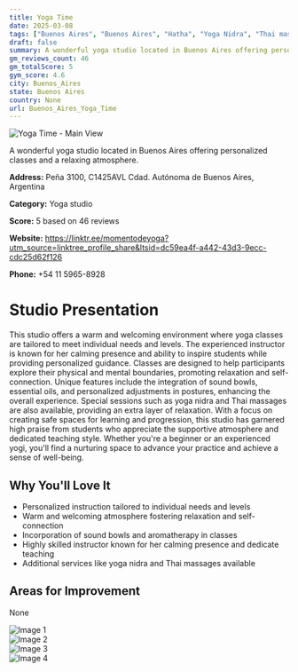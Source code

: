 ```yaml
---
title: Yoga Time
date: 2025-03-08
tags: ["Buenos Aires", "Buenos Aires", "Hatha", "Yoga Nidra", "Thai massage", "warm atmosphere", "personalized experience", "Buenos Aires"]  
draft: false
summary: A wonderful yoga studio located in Buenos Aires offering personalized classes and a relaxing atmosphere.
gm_reviews_count: 46
gm_totalScore: 5
gym_score: 4.6
city: Buenos_Aires
state: Buenos Aires
country: None
url: Buenos_Aires_Yoga_Time
---
```


<div className="aspect-[16/9] relative my-8">
  <img 
    src="https://lh5.googleusercontent.com/p/AF1QipOdh2zTxp1fkmMwFsEA-LFwE3n0p-azQrYrUPrx=w1920-h1080-k-no"
    alt="Yoga Time - Main View"
    className="object-cover absolute inset-0 w-full h-full rounded-lg"
  />
</div>

A wonderful yoga studio located in Buenos Aires offering personalized classes and a relaxing atmosphere.

**Address:** Peña 3100, C1425AVL Cdad. Autónoma de Buenos Aires, Argentina

**Category:** Yoga studio

**Score:** 5 based on 46 reviews

**Website:** https://linktr.ee/momentodeyoga?utm_source=linktree_profile_share&ltsid=dc59ea4f-a442-43d3-9ecc-cdc25d62f126

**Phone:** +54 11 5965-8928

# Studio Presentation

This studio offers a warm and welcoming environment where yoga classes are tailored to meet individual needs and levels. The experienced instructor is known for her calming presence and ability to inspire students while providing personalized guidance. Classes are designed to help participants explore their physical and mental boundaries, promoting relaxation and self-connection. Unique features include the integration of sound bowls, essential oils, and personalized adjustments in postures, enhancing the overall experience. Special sessions such as yoga nidra and Thai massages are also available, providing an extra layer of relaxation. With a focus on creating safe spaces for learning and progression, this studio has garnered high praise from students who appreciate the supportive atmosphere and dedicated teaching style. Whether you're a beginner or an experienced yogi, you'll find a nurturing space to advance your practice and achieve a sense of well-being.

## Why You'll Love It

- Personalized instruction tailored to individual needs and levels
- Warm and welcoming atmosphere fostering relaxation and self-connection
- Incorporation of sound bowls and aromatherapy in classes
- Highly skilled instructor known for her calming presence and dedicate teaching
- Additional services like yoga nidra and Thai massages available

## Areas for Improvement

None

<div className="grid grid-cols-1 xl:grid-cols-2 gap-4 my-8">
<div className="aspect-[4/3] relative"><img src="https://lh3.googleusercontent.com/p/AF1QipOy0w0voxrRfMk1QRJT5ZtBuSobUfEsaBUWjOlc=w1920-h1080-k-no" alt="Image 1" className="object-cover absolute inset-0 w-full h-full rounded-lg" /></div>
<div className="aspect-[4/3] relative"><img src="https://lh5.googleusercontent.com/p/AF1QipNblDSrXlOqygwCQEFRDSyylzbFxdakTG2asFS-=w1920-h1080-k-no" alt="Image 2" className="object-cover absolute inset-0 w-full h-full rounded-lg" /></div>
<div className="aspect-[4/3] relative"><img src="https://lh5.googleusercontent.com/p/AF1QipMTcU_a6i-_tdB0hQU6AHYbZqSB0aiSpdeG7-Sp=w1920-h1080-k-no" alt="Image 3" className="object-cover absolute inset-0 w-full h-full rounded-lg" /></div>
<div className="aspect-[4/3] relative"><img src="https://lh3.googleusercontent.com/p/AF1QipMj_X4eLxfn6Ik0uJ_R3Ob7Biz6O6I53rb7DasD=w1920-h1080-k-no" alt="Image 4" className="object-cover absolute inset-0 w-full h-full rounded-lg" /></div>
</div>
